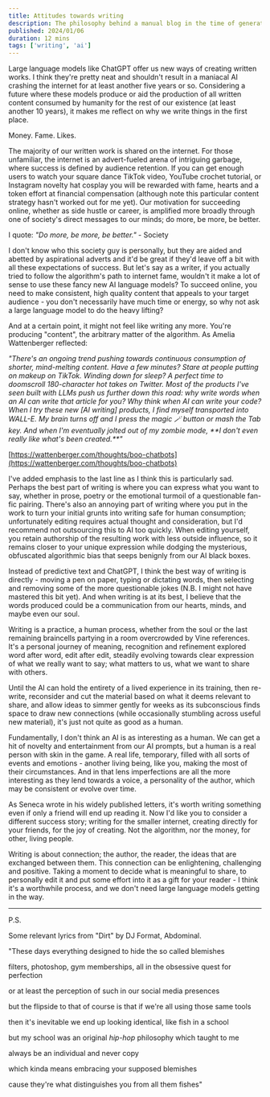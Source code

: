 ```yaml
---
title: Attitudes towards writing
description: The philosophy behind a manual blog in the time of generative content.
published: 2024/01/06
duration: 12 mins
tags: ['writing', 'ai']
---
```


Large language models like ChatGPT offer us new ways of creating written works. I think they're pretty neat and shouldn't result in a maniacal AI crashing the internet for at least another five years or so. Considering a future where these models produce or aid the production of all written content consumed by humanity for the rest of our existence (at least another 10 years), it makes me reflect on why we write things in the first place.

Money. Fame. Likes.

The majority of our written work is shared on the internet. For those unfamiliar, the internet is an advert-fueled arena of intriguing garbage, where success is defined by audience retention. If you can get enough users to watch your square dance TikTok video, YouTube crochet tutorial, or Instagram novelty hat cosplay you will be rewarded with fame, hearts and a token effort at financial compensation (although note this particular content strategy hasn't worked out for me yet). Our motivation for succeeding online, whether as side hustle or career, is amplified more broadly through one of society's direct messages to our minds; do more, be more, be better.

I quote: _"Do more, be more, be better."_ - Society

I don't know who this society guy is personally, but they are aided and abetted by aspirational adverts and it'd be great if they'd leave off a bit with all these expectations of success. But let's say as a writer, if you actually tried to follow the algorithm's path to internet fame, wouldn't it make a lot of sense to use these fancy new AI language models? To succeed online, you need to make consistent, high quality content that appeals to your target audience - you don't necessarily have much time or energy, so why not ask a large language model to do the heavy lifting?

And at a certain point, it might not feel like writing any more. You're producing "content", the arbitrary matter of the algorithm. As Amelia Wattenberger reflected:

<em>
  "There's an ongoing trend pushing towards continuous consumption of shorter,
  mind-melting content. Have a few minutes? Stare at people putting on makeup on
  TikTok. Winding down for sleep? A perfect time to doomscroll 180-character hot
  takes on Twitter. Most of the products I've seen built with LLMs push us
  further down this road: why write words when an AI can write that article for
  you? Why think when AI can write your code?
</em>

<em>
  When I try these new [AI writing] products, I find myself transported into
  WALL-E. My brain turns off and I press the magic 🪄 button or mash the Tab
  key. And when I'm eventually jolted out of my zombie mode, **I don't even
  really like what's been created.**"
</em>

[https://wattenberger.com/thoughts/boo-chatbots](https://wattenberger.com/thoughts/boo-chatbots)

I've added emphasis to the last line as I think this is particularly sad. Perhaps the best part of writing is where you can express what you want to say, whether in prose, poetry or the emotional turmoil of a questionable fan-fic pairing. There's also an annoying part of writing where you put in the work to turn your initial grunts into writing safe for human consumption; unfortunately editing requires actual thought and consideration, but I'd recommend not outsourcing this to AI too quickly. When editing yourself, you retain authorship of the resulting work with less outside influence, so it remains closer to your unique expression while dodging the mysterious, obfuscated algorithmic bias that seeps benignly from our AI black boxes.

Instead of predictive text and ChatGPT, I think the best way of writing is directly - moving a pen on paper, typing or dictating words, then selecting and removing some of the more questionable jokes (N.B. I might not have mastered this bit yet). And when writing is at its best, I believe that the words produced could be a communication from our hearts, minds, and maybe even our soul.

Writing is a practice, a human process, whether from the soul or the last remaining braincells partying in a room overcrowded by Vine references. It's a personal journey of meaning, recognition and refinement explored word after word, edit after edit, steadily evolving towards clear expression of what we really want to say; what matters to us, what we want to share with others.

Until the AI can hold the entirety of a lived experience in its training, then re-write, reconsider and cut the material based on what it deems relevant to share, and allow ideas to simmer gently for weeks as its subconscious finds space to draw new connections (while occasionally stumbling across useful new material), it's just not quite as good as a human.

Fundamentally, I don't think an AI is as interesting as a human. We can get a hit of novelty and entertainment from our AI prompts, but a human is a real person with skin in the game. A real life, temporary, filled with all sorts of events and emotions - another living being, like you, making the most of their circumstances. And in that lens imperfections are all the more interesting as they lend towards a voice, a personality of the author, which may be consistent or evolve over time.

As Seneca wrote in his widely published letters, it's worth writing something even if only a friend will end up reading it. Now I'd like you to consider a different success story; writing for the smaller internet, creating directly for your friends, for the joy of creating. Not the algorithm, nor the money, for other, living people.

Writing is about connection; the author, the reader, the ideas that are exchanged between them. This connection can be enlightening, challenging and positive. Taking a moment to decide what is meaningful to share, to personally edit it and put some effort into it as a gift for your reader - I think it's a worthwhile process, and we don't need large language models getting in the way.

---

P.S.

Some relevant lyrics from "Dirt" by DJ Format, Abdominal.

"These days everything designed to hide the so called blemishes

filters, photoshop, gym memberships, all in the obsessive quest for perfection

or at least the perception of such in our social media presences

but the flipside to that of course is that if we're all using those same tools

then it's inevitable we end up looking identical, like fish in a school

but my school was an original _hip-hop_ philosophy which taught to me

always be an individual and never copy

which kinda means embracing your supposed blemishes

cause they're what distinguishes you from all them fishes"
